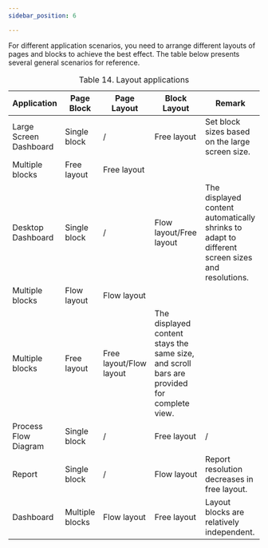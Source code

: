```yaml
---
sidebar_position: 6

---
```


<article
  className="nested2"
  aria-labelledby="unique_22965014__title_hvm_cvv_35b"
  id="unique_22965014"
>
<div>
    <section className="section">
      <p>
        For different application scenarios, you need to arrange different
        layouts of pages and blocks to achieve the best effect. The table below
        presents several general scenarios for reference.
      </p>
      <table id="unique_22965014__table_c3r_2wv_35b" className="frame-all">
        <caption>
          <span className="table--title-label">Table 14. </span>
          <span id="unique_22965014__title_d3r_2wv_35b">
            Layout applications
          </span>
        </caption>
        <colgroup>
          <col style={{ width: "20%" }} />
          <col style={{ width: "20%" }} />
          <col style={{ width: "20%" }} />
          <col style={{ width: "20%" }} />
          <col style={{ width: "20%" }} />
        </colgroup>
        <thead>
          <tr>
            <th id="unique_22965014__table_c3r_2wv_35b__entry__1">
              Application
            </th>
            <th id="unique_22965014__table_c3r_2wv_35b__entry__2">
              Page Block
            </th>
            <th id="unique_22965014__table_c3r_2wv_35b__entry__3">
              Page Layout
            </th>
            <th id="unique_22965014__table_c3r_2wv_35b__entry__4">
              Block Layout
            </th>
            <th id="unique_22965014__table_c3r_2wv_35b__entry__5">Remark</th>
          </tr>
        </thead>
        <tbody>
          <tr>
            <td
              headers="unique_22965014__table_c3r_2wv_35b__entry__1"
              rowSpan={2}
            >
              Large Screen Dashboard
            </td>
            <td headers="unique_22965014__table_c3r_2wv_35b__entry__2">
              Single block
            </td>
            <td headers="unique_22965014__table_c3r_2wv_35b__entry__3">/</td>
            <td headers="unique_22965014__table_c3r_2wv_35b__entry__4">
              Free layout
            </td>
            <td
              headers="unique_22965014__table_c3r_2wv_35b__entry__5"
              rowSpan={2}
            >
              Set block sizes based on the large screen size.
            </td>
          </tr>
          <tr>
            <td headers="unique_22965014__table_c3r_2wv_35b__entry__2">
              Multiple blocks
            </td>
            <td headers="unique_22965014__table_c3r_2wv_35b__entry__3">
              Free layout
            </td>
            <td headers="unique_22965014__table_c3r_2wv_35b__entry__4">
              Free layout
            </td>
          </tr>
          <tr>
            <td
              headers="unique_22965014__table_c3r_2wv_35b__entry__1"
              rowSpan={3}
            >
              Desktop Dashboard
            </td>
            <td headers="unique_22965014__table_c3r_2wv_35b__entry__2">
              Single block
            </td>
            <td headers="unique_22965014__table_c3r_2wv_35b__entry__3">/</td>
            <td headers="unique_22965014__table_c3r_2wv_35b__entry__4">
              Flow layout/Free layout
            </td>
            <td
              headers="unique_22965014__table_c3r_2wv_35b__entry__5"
              rowSpan={2}
            >
              The displayed content automatically shrinks to adapt to different
              screen sizes and resolutions.
            </td>
          </tr>
          <tr>
            <td headers="unique_22965014__table_c3r_2wv_35b__entry__2">
              Multiple blocks
            </td>
            <td headers="unique_22965014__table_c3r_2wv_35b__entry__3">
              Flow layout
            </td>
            <td headers="unique_22965014__table_c3r_2wv_35b__entry__4">
              Flow layout
            </td>
          </tr>
          <tr>
            <td headers="unique_22965014__table_c3r_2wv_35b__entry__2">
              Multiple blocks
            </td>
            <td headers="unique_22965014__table_c3r_2wv_35b__entry__3">
              Free layout
            </td>
            <td headers="unique_22965014__table_c3r_2wv_35b__entry__4">
              Free layout/Flow layout
            </td>
            <td headers="unique_22965014__table_c3r_2wv_35b__entry__5">
              The displayed content stays the same size, and scroll bars are
              provided for complete view.
            </td>
          </tr>
          <tr>
            <td headers="unique_22965014__table_c3r_2wv_35b__entry__1">
              Process Flow Diagram
            </td>
            <td headers="unique_22965014__table_c3r_2wv_35b__entry__2">
              Single block
            </td>
            <td headers="unique_22965014__table_c3r_2wv_35b__entry__3">/</td>
            <td headers="unique_22965014__table_c3r_2wv_35b__entry__4">
              Free layout
            </td>
            <td headers="unique_22965014__table_c3r_2wv_35b__entry__5">/</td>
          </tr>
          <tr>
            <td headers="unique_22965014__table_c3r_2wv_35b__entry__1">
              Report
            </td>
            <td headers="unique_22965014__table_c3r_2wv_35b__entry__2">
              Single block
            </td>
            <td headers="unique_22965014__table_c3r_2wv_35b__entry__3">/</td>
            <td headers="unique_22965014__table_c3r_2wv_35b__entry__4">
              Flow layout
            </td>
            <td headers="unique_22965014__table_c3r_2wv_35b__entry__5">
              Report resolution decreases in free layout.
            </td>
          </tr>
          <tr>
            <td headers="unique_22965014__table_c3r_2wv_35b__entry__1">
              Dashboard
            </td>
            <td headers="unique_22965014__table_c3r_2wv_35b__entry__2">
              Multiple blocks
            </td>
            <td headers="unique_22965014__table_c3r_2wv_35b__entry__3">
              Flow layout
            </td>
            <td headers="unique_22965014__table_c3r_2wv_35b__entry__4">
              Free layout
            </td>
            <td headers="unique_22965014__table_c3r_2wv_35b__entry__5">
              Layout blocks are relatively independent.
            </td>
          </tr>
        </tbody>
      </table>
    </section>
  </div>
</article>
